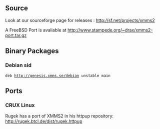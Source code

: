 == Source ==
Look at our sourceforge page for releases : http://sf.net/projects/xmms2

A FreeBSD Port  is avaliable at http://www.stampede.org/~drax/xmms2-port.tar.gz

== Binary Packages ==

=== Debian sid ===
 deb http://genesis.xmms.se/debian unstable main

== Ports ==

=== CRUX Linux ===

Rugek has a port of XMMS2 in his httpup repository: http://rugek.btcl.de/dist/rugek.httpup